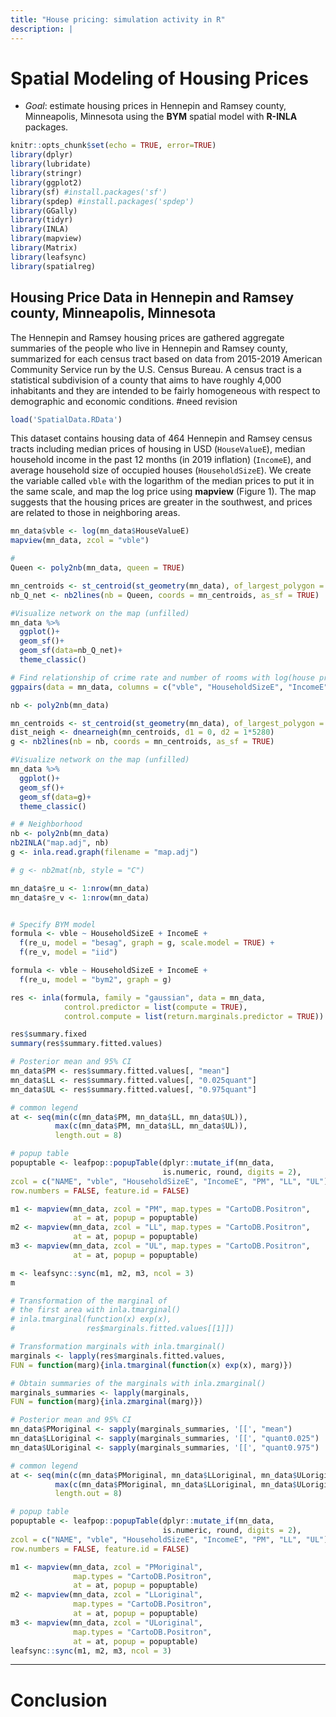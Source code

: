 ```yaml
---
title: "House pricing: simulation activity in R"
description: |
---
```


# Spatial Modeling of Housing Prices {#sim}

-   *Goal*: estimate housing prices in Hennepin and Ramsey county, Minneapolis, Minnesota using the **BYM** spatial model with **R-INLA** packages.

```r
knitr::opts_chunk$set(echo = TRUE, error=TRUE)
library(dplyr)
library(lubridate)
library(stringr)
library(ggplot2)
library(sf) #install.packages('sf')
library(spdep) #install.packages('spdep')
library(GGally)
library(tidyr)
library(INLA)
library(mapview)
library(Matrix)
library(leafsync)
library(spatialreg)
```

## Housing Price Data in Hennepin and Ramsey county, Minneapolis, Minnesota

The Hennepin and Ramsey housing prices are gathered aggregate summaries of the people who live in Hennepin and Ramsey county, summarized for each census tract based on data from 2015-2019 American Community Service run by the U.S. Census Bureau. A census tract is a statistical subdivision of a county that aims to have roughly 4,000 inhabitants and they are intended to be fairly homogeneous with respect to demographic and economic conditions. #need revision

```r
load('SpatialData.RData')
```

This dataset contains housing data of 464 Hennepin and Ramsey census tracts including median prices of housing in USD (`HouseValueE`), median household income in the past 12 months (in 2019 inflation) (`IncomeE`), and average  household size of occupied houses (`HouseholdSizeE`). We create the variable called `vble` with the logarithm of the median prices to put it in the same scale, and map the log price using **mapview** (Figure 1). The map suggests that the housing prices are greater in the southwest, and prices are related to those in neighboring areas.

```r
mn_data$vble <- log(mn_data$HouseValueE)
mapview(mn_data, zcol = "vble")
```


```r
#
Queen <- poly2nb(mn_data, queen = TRUE)

mn_centroids <- st_centroid(st_geometry(mn_data), of_largest_polygon = TRUE)
nb_Q_net <- nb2lines(nb = Queen, coords = mn_centroids, as_sf = TRUE)

#Visualize network on the map (unfilled)
mn_data %>% 
  ggplot()+
  geom_sf()+
  geom_sf(data=nb_Q_net)+
  theme_classic()
```

```r
# Find relationship of crime rate and number of rooms with log(house price)
ggpairs(data = mn_data, columns = c("vble", "HouseholdSizeE", "IncomeE"))

nb <- poly2nb(mn_data)

mn_centroids <- st_centroid(st_geometry(mn_data), of_largest_polygon = TRUE)
dist_neigh <- dnearneigh(mn_centroids, d1 = 0, d2 = 1*5280)
g <- nb2lines(nb = nb, coords = mn_centroids, as_sf = TRUE)

#Visualize network on the map (unfilled)
mn_data %>% 
  ggplot()+
  geom_sf()+
  geom_sf(data=g)+
  theme_classic()

# # Neighborhood
nb <- poly2nb(mn_data)
nb2INLA("map.adj", nb)
g <- inla.read.graph(filename = "map.adj")

# g <- nb2mat(nb, style = "C")

mn_data$re_u <- 1:nrow(mn_data)
mn_data$re_v <- 1:nrow(mn_data)


# Specify BYM model
formula <- vble ~ HouseholdSizeE + IncomeE + 
  f(re_u, model = "besag", graph = g, scale.model = TRUE) +
  f(re_v, model = "iid")

formula <- vble ~ HouseholdSizeE + IncomeE + 
  f(re_u, model = "bym2", graph = g)

res <- inla(formula, family = "gaussian", data = mn_data,
            control.predictor = list(compute = TRUE),
            control.compute = list(return.marginals.predictor = TRUE))

res$summary.fixed
summary(res$summary.fitted.values)

# Posterior mean and 95% CI
mn_data$PM <- res$summary.fitted.values[, "mean"]
mn_data$LL <- res$summary.fitted.values[, "0.025quant"]
mn_data$UL <- res$summary.fitted.values[, "0.975quant"]
```

```r
# common legend
at <- seq(min(c(mn_data$PM, mn_data$LL, mn_data$UL)),
          max(c(mn_data$PM, mn_data$LL, mn_data$UL)),
          length.out = 8)

# popup table
popuptable <- leafpop::popupTable(dplyr::mutate_if(mn_data,
                                  is.numeric, round, digits = 2),
zcol = c("NAME", "vble", "HouseholdSizeE", "IncomeE", "PM", "LL", "UL"),
row.numbers = FALSE, feature.id = FALSE)

m1 <- mapview(mn_data, zcol = "PM", map.types = "CartoDB.Positron",
              at = at, popup = popuptable)
m2 <- mapview(mn_data, zcol = "LL", map.types = "CartoDB.Positron",
              at = at, popup = popuptable)
m3 <- mapview(mn_data, zcol = "UL", map.types = "CartoDB.Positron",
              at = at, popup = popuptable)

m <- leafsync::sync(m1, m2, m3, ncol = 3)
m
```

```r
# Transformation of the marginal of
# the first area with inla.tmarginal()
# inla.tmarginal(function(x) exp(x),
#                res$marginals.fitted.values[[1]])

# Transformation marginals with inla.tmarginal()
marginals <- lapply(res$marginals.fitted.values,
FUN = function(marg){inla.tmarginal(function(x) exp(x), marg)})

# Obtain summaries of the marginals with inla.zmarginal()
marginals_summaries <- lapply(marginals,
FUN = function(marg){inla.zmarginal(marg)})

# Posterior mean and 95% CI
mn_data$PMoriginal <- sapply(marginals_summaries, '[[', "mean") 
mn_data$LLoriginal <- sapply(marginals_summaries, '[[', "quant0.025")
mn_data$ULoriginal <- sapply(marginals_summaries, '[[', "quant0.975")

# common legend
at <- seq(min(c(mn_data$PMoriginal, mn_data$LLoriginal, mn_data$ULoriginal)),
          max(c(mn_data$PMoriginal, mn_data$LLoriginal, mn_data$ULoriginal)),
          length.out = 8)

# popup table
popuptable <- leafpop::popupTable(dplyr::mutate_if(mn_data,
                                  is.numeric, round, digits = 2),
zcol = c("NAME", "vble", "HouseholdSizeE", "IncomeE", "PM", "LL", "UL"),
row.numbers = FALSE, feature.id = FALSE)

m1 <- mapview(mn_data, zcol = "PMoriginal",
              map.types = "CartoDB.Positron",
              at = at, popup = popuptable)
m2 <- mapview(mn_data, zcol = "LLoriginal",
              map.types = "CartoDB.Positron",
              at = at, popup = popuptable)
m3 <- mapview(mn_data, zcol = "ULoriginal",
              map.types = "CartoDB.Positron",
              at = at, popup = popuptable)
leafsync::sync(m1, m2, m3, ncol = 3)
```

------------------------------------------------------------------------

# Conclusion
